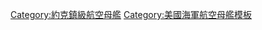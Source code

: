 {{military navigation
|name  = 約克鎮級航空母艦
|title = [[约克城级航空母舰|約克鎮級航空母艦]]
|state = {{{state|autocollapse}}}
|style = wide
|bodyclass = hlist

|list1 =
* [[約克鎮號航空母艦 (CV-5)|CV-5 約克鎮號]]
* [[企業號航空母艦 (CV-6)|CV-6 企業號]]
* [[大黃蜂號航空母艦 (CV-8)|CV-8 大黃蜂號]]

|list2 =
* 前級：[[遊騎兵號航空母艦 (CV-4)|遊騎兵號]]
* 次級：[[胡蜂號航空母艦 (CV-7)|胡蜂號]]

|below = 
[[美國海軍航空母艦列表]]

}}<noinclude>
{{collapsible option}}
[[Category:約克鎮級航空母艦]]
[[Category:美國海軍航空母艦模板]]
</noinclude>